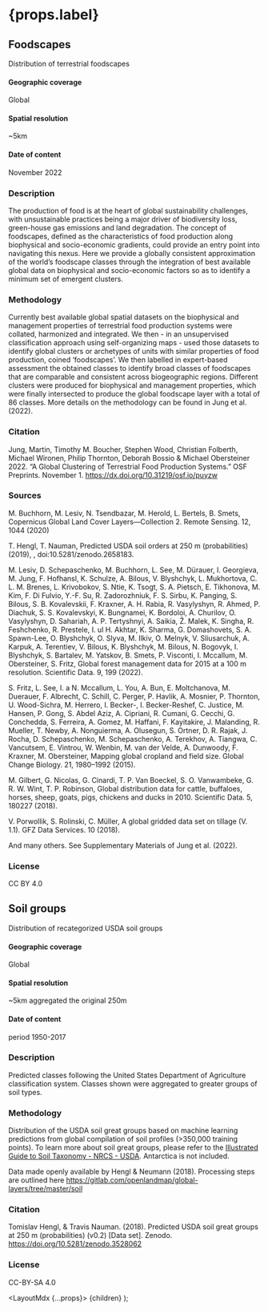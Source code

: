 
# {props.label}

## Foodscapes
Distribution of terrestrial foodscapes

#### Geographic coverage
Global

#### Spatial resolution
~5km

#### Date of content
November 2022

### Description
The production of food is at the heart of global sustainability challenges, with unsustainable practices being a major driver of biodiversity loss, green-house gas emissions and land degradation. The concept of foodscapes, defined as the characteristics of food production along biophysical and socio-economic gradients, could provide an entry point into navigating this nexus. Here we provide a globally consistent approximation of the world’s foodscape classes through the integration of best available global data on biophysical and socio-economic factors so as to identify a minimum set of emergent clusters.

### Methodology
Currently best available global spatial datasets on the biophysical and management properties of terrestrial food production systems were collated, harmonized and integrated. We then - in an unsupervised classification approach using self-organizing maps - used those datasets to identify global clusters or archetypes of units with similar properties of food production, coined ‘foodscapes’. We then labelled in expert-based assessment the obtained classes to identify broad classes of foodscapes that are comparable and consistent across biogeographic regions. Different clusters were produced for biophysical and management properties, which were finally intersected to produce the global foodscape layer with a total of 86 classes. More details on the methodology can be found in Jung et al. (2022).

### Citation
Jung, Martin, Timothy M. Boucher, Stephen Wood, Christian Folberth, Michael Wironen, Philip Thornton, Deborah Bossio & Michael Obersteiner 2022. “A Global Clustering of Terrestrial Food Production Systems.” OSF Preprints. November 1. https://dx.doi.org/10.31219/osf.io/puyzw

### Sources
M. Buchhorn, M. Lesiv, N. Tsendbazar, M. Herold, L. Bertels, B. Smets, Copernicus Global Land Cover Layers—Collection 2. Remote Sensing. 12, 1044 (2020)

T. Hengl, T. Nauman, Predicted USDA soil orders at 250 m (probabilities) (2019), , doi:10.5281/zenodo.2658183.

M. Lesiv, D. Schepaschenko, M. Buchhorn, L. See, M. Dürauer, I. Georgieva, M. Jung, F. Hofhansl, K. Schulze, A. Bilous, V. Blyshchyk, L. Mukhortova, C. L. M. Brenes, L. Krivobokov, S. Ntie, K. Tsogt, S. A. Pietsch, E. Tikhonova, M. Kim, F. Di Fulvio, Y.-F. Su, R. Zadorozhniuk, F. S. Sirbu, K. Panging, S. Bilous, S. B. Kovalevskii, F. Kraxner, A. H. Rabia, R. Vasylyshyn, R. Ahmed, P. Diachuk, S. S. Kovalevskyi, K. Bungnamei, K. Bordoloi, A. Churilov, O. Vasylyshyn, D. Sahariah, A. P. Tertyshnyi, A. Saikia, Ž. Malek, K. Singha, R. Feshchenko, R. Prestele, I. ul H. Akhtar, K. Sharma, G. Domashovets, S. A. Spawn-Lee, O. Blyshchyk, O. Slyva, M. Ilkiv, O. Melnyk, V. Sliusarchuk, A. Karpuk, A. Terentiev, V. Bilous, K. Blyshchyk, M. Bilous, N. Bogovyk, I. Blyshchyk, S. Bartalev, M. Yatskov, B. Smets, P. Visconti, I. Mccallum, M. Obersteiner, S. Fritz, Global forest management data for 2015 at a 100 m resolution. Scientific Data. 9, 199 (2022).

S. Fritz, L. See, I. a N. Mccallum, L. You, A. Bun, E. Moltchanova, M. Duerauer, F. Albrecht, C. Schill, C. Perger, P. Havlik, A. Mosnier, P. Thornton, U. Wood-Sichra, M. Herrero, I. Becker-, I. Becker-Reshef, C. Justice, M. Hansen, P. Gong, S. Abdel Aziz, A. Cipriani, R. Cumani, G. Cecchi, G. Conchedda, S. Ferreira, A. Gomez, M. Haffani, F. Kayitakire, J. Malanding, R. Mueller, T. Newby, A. Nonguierma, A. Olusegun, S. Ortner, D. R. Rajak, J. Rocha, D. Schepaschenko, M. Schepaschenko, A. Terekhov, A. Tiangwa, C. Vancutsem, E. Vintrou, W. Wenbin, M. van der Velde, A. Dunwoody, F. Kraxner, M. Obersteiner, Mapping global cropland and field size. Global Change Biology. 21, 1980–1992 (2015).

M. Gilbert, G. Nicolas, G. Cinardi, T. P. Van Boeckel, S. O. Vanwambeke, G. R. W. Wint, T. P. Robinson, Global distribution data for cattle, buffaloes, horses, sheep, goats, pigs, chickens and ducks in 2010. Scientific Data. 5, 180227 (2018).

V. Porwollik, S. Rolinski, C. Müller, A global gridded data set on tillage (V. 1.1). GFZ Data Services. 10 (2018).

And many others. See Supplementary Materials of Jung et al. (2022).

### License
CC BY 4.0





## Soil groups
Distribution of recategorized USDA soil groups

#### Geographic coverage
Global

#### Spatial resolution
~5km aggregated the original 250m

#### Date of content
period 1950-2017

### Description
Predicted classes following the United States Department of Agriculture classification system. Classes shown were aggregated to greater groups of soil types.

### Methodology
Distribution of the USDA soil great groups based on machine learning predictions from global compilation of soil profiles (>350,000 training points).
To learn more about soil great groups, please refer to the
[Illustrated Guide to Soil Taxonomy - NRCS - USDA](https://www.nrcs.usda.gov/wps/PA_NRCSConsumption/download/?cid=stelprdb1247203.pdf).
Antarctica is not included.

Data made openly available by Hengl & Neumann (2018). Processing steps are outlined here
https://gitlab.com/openlandmap/global-layers/tree/master/soil

### Citation
Tomislav Hengl, & Travis Nauman. (2018). Predicted USDA soil great groups at 250 m (probabilities) (v0.2) [Data set]. Zenodo. https://doi.org/10.5281/zenodo.3528062

### License
CC-BY-SA 4.0


  <LayoutMdx {...props}>
    {children}
  </LayoutMdx>
);
